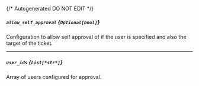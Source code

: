 {/* Autogenerated DO NOT EDIT  */}
##### `allow_self_approval` *{`Optional[bool]`}*
Configuration to allow self approval of if the user is specified and also the target of the ticket.

---
##### `user_ids` *{`List[*str*]`}*
Array of users configured for approval.


